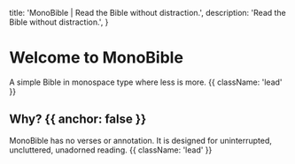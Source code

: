   title: 'MonoBible | Read the Bible without distraction.',
  description: 'Read the Bible without distraction.',
}

# Welcome to MonoBible

A simple Bible in monospace type where less is more. {{ className: 'lead' }}

## Why? {{ anchor: false }}

MonoBible has no verses or annotation. It is designed for uninterrupted, uncluttered, unadorned reading. {{ className: 'lead' }}
